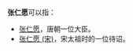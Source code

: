 '''张仁愿'''可以指：
* [[张仁愿|张仁愿]]，唐朝一位大臣。
* [[张仁愿_(宋)|张仁愿 (宋)]]，宋太祖时的一位待诏。

{{disambig|R仁愿|Cat=三字张姓人名消歧义}}